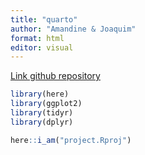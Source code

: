 ```yaml
---
title: "quarto"
author: "Amandine & Joaquim"
format: html
editor: visual
---
```


[Link github repository](https://github.com/JoaquimBamba/project)

```r

library(here)
library(ggplot2)
library(tidyr)
library(dplyr)

here::i_am("project.Rproj")
```



